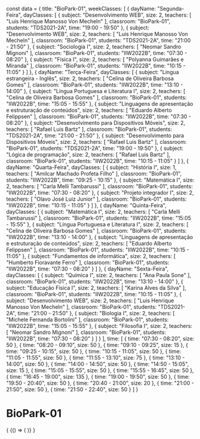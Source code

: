 const data = {
  title: "BioPark-01",
  weekClasses: [
    {
      dayName: "Segunda-Feira",
      dayClasses: [
        {
          subject: "Desenvolvimento WEB",
          size: 2,
          teachers: [
            "Luis Henrique Manosso Von Mecheln"
          ],
          classroom: "BioPark-01",
          students: "TDS2021-2A",
          time: "19:00 - 19:50"
        },
        {
          subject: "Desenvolvimento WEB",
          size: 2,
          teachers: [
            "Luis Henrique Manosso Von Mecheln"
          ],
          classroom: "BioPark-01",
          students: "TDS2021-2A",
          time: "21:00 - 21:50"
        },
        {
          subject: "Sociologia I",
          size: 2,
          teachers: [
            "Neomar Sandro Mignoni"
          ],
          classroom: "BioPark-01",
          students: "IIW2022B",
          time: "07:30 - 08:20"
        },
        {
          subject: "Física I",
          size: 2,
          teachers: [
            "Polyanna Guimarães e Miranda"
          ],
          classroom: "BioPark-01",
          students: "IIW2022B",
          time: "10:15 - 11:05"
        }
      ]
    },
    {
      dayName: "Terça-Feira",
      dayClasses: [
        {
          subject: "Lingua estrangeira - Inglês",
          size: 2,
          teachers: [
            "Celina de Oliveira Barbosa Gomes"
          ],
          classroom: "BioPark-01",
          students: "IIW2022B",
          time: "13:10 - 14:00"
        },
        {
          subject: "Língua Portuguesa e Literatura I",
          size: 2,
          teachers: [
            "Celina de Oliveira Barbosa Gomes"
          ],
          classroom: "BioPark-01",
          students: "IIW2022B",
          time: "15:05 - 15:55"
        },
        {
          subject: "Linguagens de apresentação e estruturação de conteúdos",
          size: 2,
          teachers: [
            "Eduardo Alberto Felippsen"
          ],
          classroom: "BioPark-01",
          students: "IIW2022B",
          time: "07:30 - 08:20"
        },
        {
          subject: "Desenvolvimento para Dispositivos Móveis",
          size: 2,
          teachers: [
            "Rafael Luis Bartz"
          ],
          classroom: "BioPark-01",
          students: "TDS2021-2A",
          time: "21:00 - 21:50"
        },
        {
          subject: "Desenvolvimento para Dispositivos Móveis",
          size: 2,
          teachers: [
            "Rafael Luis Bartz"
          ],
          classroom: "BioPark-01",
          students: "TDS2021-2A",
          time: "19:00 - 19:50"
        },
        {
          subject: "Lógica de programação",
          size: 2,
          teachers: [
            "Rafael Luis Bartz"
          ],
          classroom: "BioPark-01",
          students: "IIW2022B",
          time: "10:15 - 11:05"
        }
      ]
    },
    {
      dayName: "Quarta-Feira",
      dayClasses: [
        {
          subject: "História I",
          size: 1,
          teachers: [
            "Amilcar Machado Profeta Filho"
          ],
          classroom: "BioPark-01",
          students: "IIW2022B",
          time: "09:25 - 10:15"
        },
        {
          subject: "Matemática I",
          size: 2,
          teachers: [
            "Carla Melli Tambarussi"
          ],
          classroom: "BioPark-01",
          students: "IIW2022B",
          time: "07:30 - 08:20"
        },
        {
          subject: "Projeto integrador I",
          size: 2,
          teachers: [
            "Olavo José Luiz Junior"
          ],
          classroom: "BioPark-01",
          students: "IIW2022B",
          time: "10:15 - 11:05"
        }
      ]
    },
    {
      dayName: "Quinta-Feira",
      dayClasses: [
        {
          subject: "Matemática I",
          size: 2,
          teachers: [
            "Carla Melli Tambarussi"
          ],
          classroom: "BioPark-01",
          students: "IIW2022B",
          time: "15:05 - 15:55"
        },
        {
          subject: "Língua Portuguesa e Literatura I",
          size: 2,
          teachers: [
            "Celina de Oliveira Barbosa Gomes"
          ],
          classroom: "BioPark-01",
          students: "IIW2022B",
          time: "13:10 - 14:00"
        },
        {
          subject: "Linguagens de apresentação e estruturação de conteúdos",
          size: 2,
          teachers: [
            "Eduardo Alberto Felippsen"
          ],
          classroom: "BioPark-01",
          students: "IIW2022B",
          time: "10:15 - 11:05"
        },
        {
          subject: "Fundamentos de informática",
          size: 2,
          teachers: [
            "Humberto Fioravante Ferro"
          ],
          classroom: "BioPark-01",
          students: "IIW2022B",
          time: "07:30 - 08:20"
        }
      ]
    },
    {
      dayName: "Sexta-Feira",
      dayClasses: [
        {
          subject: "Química I",
          size: 2,
          teachers: [
            "Ana Paula Sone"
          ],
          classroom: "BioPark-01",
          students: "IIW2022B",
          time: "13:10 - 14:00"
        },
        {
          subject: "Educação Física I",
          size: 2,
          teachers: [
            "Karina Alves da Silva"
          ],
          classroom: "BioPark-01",
          students: "IIW2022B",
          time: "10:15 - 11:05"
        },
        {
          subject: "Desenvolvimento WEB",
          size: 2,
          teachers: [
            "Luis Henrique Manosso Von Mecheln"
          ],
          classroom: "BioPark-01",
          students: "TDS2021-2A",
          time: "21:00 - 21:50"
        },
        {
          subject: "Biologia I",
          size: 2,
          teachers: [
            "Michele Fernanda Bortolini"
          ],
          classroom: "BioPark-01",
          students: "IIW2022B",
          time: "15:05 - 15:55"
        },
        {
          subject: "Filosofia I",
          size: 2,
          teachers: [
            "Neomar Sandro Mignoni"
          ],
          classroom: "BioPark-01",
          students: "IIW2022B",
          time: "07:30 - 08:20"
        }
      ]
    }
  ],
  time: [
    {
      time: "07:30 - 08:20",
      size: 50
    },
    {
      time: "08:20 - 09:10",
      size: 50
    },
    {
      time: "09:10 - 09:25",
      size: 15
    },
    {
      time: "09:25 - 10:15",
      size: 50
    },
    {
      time: "10:15 - 11:05",
      size: 50
    },
    {
      time: "11:05 - 11:55",
      size: 50
    },
    {
      time: "11:55 - 13:10",
      size: 75
    },
    {
      time: "13:10 - 14:00",
      size: 50
    },
    {
      time: "14:00 - 14:50",
      size: 50
    },
    {
      time: "14:50 - 15:05",
      size: 15
    },
    {
      time: "15:05 - 15:55",
      size: 50
    },
    {
      time: "15:55 - 16:45",
      size: 50
    },
    {
      time: "16:45 - 19:00",
      size: 135
    },
    {
      time: "19:00 - 19:50",
      size: 50
    },
    {
      time: "19:50 - 20:40",
      size: 50
    },
    {
      time: "20:40 - 21:00",
      size: 20
    },
    {
      time: "21:00 - 21:50",
      size: 50
    },
    {
      time: "21:50 - 22:40",
      size: 50
    }
  ]
}

# BioPark-01

<div>
  {
    <BrowserOnly>
      {() => (
        <Grid
          title={data.title}
          weekClasses={data.weekClasses}
          time={data.time}
        />
      )}
    </BrowserOnly>
  }
</div>
